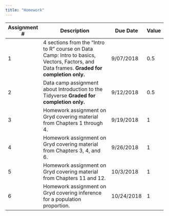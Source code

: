 ```yaml
---
title: "Homework"
---
```


+--------------+-----------------------------------------------+-----------+-------+
| Assignment # | Description                                   | Due Date  | Value |
+==============+===============================================+===========+=======+
|    1         | 4 sections from the "Intro to R" course on    | 9/07/2018 |  0.5  |
|              | Data Camp: Intro to basics, Vectors, Factors, |           |       |
|              | and Data frames.                              |           |       |
|              | **Graded for completion only.**               |           |       |
+--------------+-----------------------------------------------+-----------+-------+
|    2         | Data camp assignment about Introduction to    | 9/12/2018 |  0.5  |
|              | the Tidyverse                                 |           |       |
|              | **Graded for completion only.**               |           |       |
+--------------+-----------------------------------------------+-----------+-------+
|    3         | Homework assignment on Gryd covering material | 9/19/2018 |  1    |
|              | from Chapters 1 through 4.                    |           |       |
+--------------+-----------------------------------------------+-----------+-------+
|    4         | Homework assignment on Gryd covering material | 9/26/2018 |  1    |
|              | from Chapters 3, 4, and 6.                    |           |       |
+--------------+-----------------------------------------------+-----------+-------+
|    5         | Homework assignment on Gryd covering material | 10/3/2018 |  1    |
|              | from Chapters 11 and 12.                      |           |       |
+--------------+-----------------------------------------------+-----------+-------+
|    6         | Homework assignment on Gryd covering          | 10/24/2018|  1    |
|              | inference for a population proportion.        |           |       |
+--------------+-----------------------------------------------+-----------+-------+
